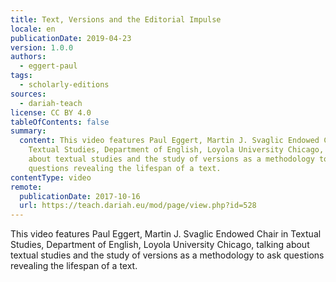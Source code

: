 ```yaml
---
title: Text, Versions and the Editorial Impulse
locale: en
publicationDate: 2019-04-23
version: 1.0.0
authors:
  - eggert-paul
tags:
  - scholarly-editions
sources:
  - dariah-teach
license: CC BY 4.0
tableOfContents: false
summary:
  content: This video features Paul Eggert, Martin J. Svaglic Endowed Chair in
    Textual Studies, Department of English, Loyola University Chicago, talking
    about textual studies and the study of versions as a methodology to ask
    questions revealing the lifespan of a text.
contentType: video
remote:
  publicationDate: 2017-10-16
  url: https://teach.dariah.eu/mod/page/view.php?id=528
---
```

This video features Paul Eggert, Martin J. Svaglic Endowed Chair in Textual Studies, Department of English, Loyola University Chicago, talking about textual studies and the study of versions as a methodology to ask questions revealing the lifespan of a text.

<VideoCard title="DH in Practice" subtitle="Text, Versions, and the Editorial Impulse" id="eT8R8yW8Oi4" image="images/paul-eggert.png" />


